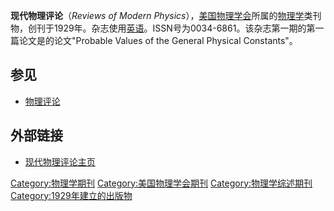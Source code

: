 {{Infobox Journal
| cover	=	
| discipline	= [[物理|物理]]
| website	= http://rmp.aps.org/
| publisher	= [[美国物理学会|美国物理学会]]
| country	= [[美国|美国]]
| abbreviation	= ''Rev. Mod. Phys.''
| language      = 英语
| impact        = 45.037
| impact-year   = 2019
| ISSN	        = 0034-6861
| eISSN	        = 1539-0756
| history	= 1929
| LCCN=31021290
|OCLC=5975699
|CODEN=RMPHAT
}}

'''现代物理评论'''（''Reviews of Modern Physics''），[[美国物理学会|美国物理学会]]所属的[[物理学|物理学]]类刊物，创刊于1929年。杂志使用[[英语|英语]]。ISSN号为0034-6861。该杂志第一期的第一篇论文是{{link-en|雷蒙德·伯奇|Raymond Thayer Birge}}的论文"Probable Values of the General Physical Constants"。

== 参见 ==
*[[物理评论|物理评论]]

== 外部链接 ==
*[http://rmp.aps.org/ 现代物理评论主页] {{Wayback|url=http://rmp.aps.org/ |date=20100429164123 }}

[[Category:物理学期刊|Category:物理学期刊]]
[[Category:美国物理学会期刊|Category:美国物理学会期刊]]
[[Category:物理学综述期刊|Category:物理学综述期刊]]
[[Category:1929年建立的出版物|Category:1929年建立的出版物]]
{{pub-stub}}